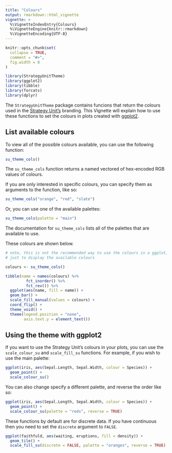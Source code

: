 ```yaml
---
title: "Colours"
output: rmarkdown::html_vignette
vignette: >
  %\VignetteIndexEntry{Colours}
  %\VignetteEngine{knitr::rmarkdown}
  %\VignetteEncoding{UTF-8}
---
```


```r
knitr::opts_chunk$set(
  collapse = TRUE,
  comment = "#>",
  fig.width = 8
)

library(StrategyUnitTheme)
library(ggplot2)
library(tibble)
library(forcats)
library(dplyr)
```

The `StrategyUnitTheme` package contains funcions that return the colours used
in the [Strategy Unit's](https://www.strategyunitwm.nhs.uk/) branding. This
Vignette will explain how to use these functions to set the colours in plots
created with [ggplot2](https://cran.r-project.org/web/packages/ggplot2/index.html).

## List available colours

To view all of the possible colours available, you can use the following
function:

```r
su_theme_cols()
```

The `su_theme_cols` function returns a named vectored of hex-encoded RGB values
of colours.

If you are only interested in specific colours, you can specify them as
arguments to the function, like so:

```r
su_theme_cols("orange", "red", "slate")
```

Or, you can use one of the available palettes:

```r
su_theme_cols(palette = "main")
```

The documentation for `su_theme_cols` lists all of the palettes
that are available to use.

These colours are shown below.

```r
# note, this is not the recommended way to use the colours in a ggplot, this is
# just to display the available colours

colours <- su_theme_cols()

tibble(name = names(colours) %>%
         fct_inorder() %>%
         fct_rev()) %>%
  ggplot(aes(name, fill = name)) +
  geom_bar() +
  scale_fill_manual(values = colours) +
  coord_flip() +
  theme_void() +
  theme(legend.position = "none",
        axis.text.y = element_text())
```

## Using the theme with ggplot2

If you want to use the Strategy Unit's colours in your plots, you can use the
`scale_colour_su` and `scale_fill_su` functions. For example, if you wish to
use the main palette:

```r
ggplot(iris, aes(Sepal.Length, Sepal.Width, colour = Species)) +
  geom_point() +
  scale_colour_su()
```

You can also change specify a different palette, and reverse the order like so:

```r
ggplot(iris, aes(Sepal.Length, Sepal.Width, colour = Species)) +
  geom_point() +
  scale_colour_su(palette = "reds", reverse = TRUE)
```

These functions by default are for discrete data. If you have continuous then
you need to set the `discrete` argument to `FALSE`.

```r
ggplot(faithfuld, aes(waiting, eruptions, fill = density)) +
  geom_tile() +
  scale_fill_su(discrete = FALSE, palette = "oranges", reverse = TRUE)
```

